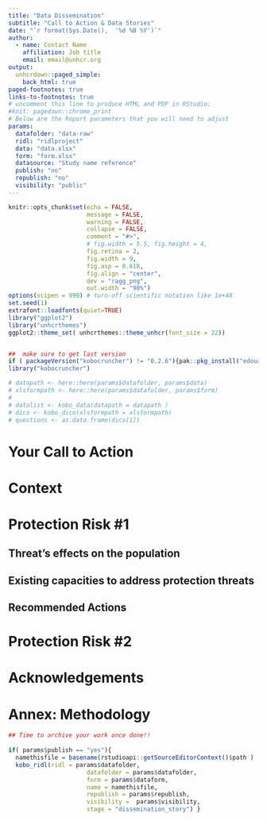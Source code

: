 ```yaml
---
title: "Data Dissemination"
subtitle: "Call to Action & Data Stories"
date: "`r format(Sys.Date(),  '%d %B %Y')`"
author:
  - name: Contact Name
    affiliation: Job title
    email: email@unhcr.org
output:
  unhcrdown::paged_simple:
    back_html: true
paged-footnotes: true
links-to-footnotes: true
# uncomment this line to produce HTML and PDF in RStudio:
#knit: pagedown::chrome_print
# Below are the Report parameters that you will need to adjust
params:
  datafolder: "data-raw"
  ridl: "ridlproject"
  data: "data.xlsx"
  form: "form.xlsx"
  datasource: "Study name reference"
  publish: "no"
  republish: "no"
  visibility: "public"
---
```



<!--
All packages used are loaded upfront so the reader knows which are required to replicate the analysis. 
Messages and warnings resulting from loading the package are suppressed. 
Explanation is provided regarding the purpose of each package (there are over 10,000 packages, don't assume that I know why you loaded each package).
-->

```r
knitr::opts_chunk$set(echo = FALSE, 
                      message = FALSE, 
                      warning = FALSE,
                      collapse = FALSE,
                      comment = "#>",
                      # fig.width = 5.5, fig.height = 4,
                      fig.retina = 2, 
                      fig.width = 9,
                      fig.asp = 0.618,
                      fig.align = "center",
                      dev = "ragg_png",
                      out.width = "90%")
options(scipen = 999) # turn-off scientific notation like 1e+48
set.seed(1)
extrafont::loadfonts(quiet=TRUE)
library("ggplot2")
library("unhcrthemes")
ggplot2::theme_set( unhcrthemes::theme_unhcr(font_size = 22))


##  make sure to get last version 
if ( packageVersion("kobocruncher") != "0.2.6"){pak::pkg_install("edouard-legoupil/kobocruncher")}
library("kobocruncher")

```


<!--
Original source where the data was obtained is cited and, if possible, hyperlinked. 
Source data is thoroughly explained (i.e. what was the original purpose of the data, when was it collected, how many variables did the original have, explain any peculiarities of the source data such as how missing values are recorded, or how data was imputed, etc.). 
Data importing and cleaning steps are explained in the text (tell me why you are doing the data cleaning activities that you perform) and follow a logical process.
Once your data is clean, show what the final data set looks like. However, do not print off a data frame with 200+ rows; show me the data in the most condensed form possible. 
Provide summary information about the variables of concern in your cleaned data set. Do not just print off a bunch of code chunks with str(), summary(), etc. Rather, provide me with a consolidated explanation, either with a table that provides summary info for each variable or a nicely written summary paragraph with inline code.
-->



```r
# datapath <- here::here(params$datafolder, params$data)
# xlsformpath <- here::here(params$datafolder, params$form) 
# 
# datalist <- kobo_data(datapath = datapath )
# dico <- kobo_dico(xlsformpath = xlsformpath)
# questions <- as.data.frame(dico[1])


```

 
<!-- 
**TIPS: Inclusion of pictures:**
1. Include at minimum one picture for your cover page – you may include pictures for each key protection risk in your report as available/appropriate
2. Check appropriateness of images
3. Avoid individual or close-up pictures of people who can be identified.
4. Avoid pictures of protection actors having a conversation with a group.
5. Select pictures of a whole areas (e.g., a whole camp or settlement, or pictures where people cannot be identified
6. Select pictures of protection actors in action to show the work done – include a caption that explains the work being done, to achieve better protection or reduce risks.
 Pictures can be sourced through [http://media.unhcr.org](http://media.unhcr.org/)_"Aid communication still needs to move away from presenting the single story: Why not try to create a sense of hope or provide inspiration to the viewer, instead of primarily provoking feelings of despair?"_ - [Aid recipients call for more dignity and diversity in INGO campaigns](https://www.radiaid.com/aid-recipients-call-for-more-dignity-and-diversity)
-->


<!-- 
**TIPS:**  **Enable**  **Feedback loop**
- Have a report beta-release circulated to selected audience (partners, donors) before the official release
- Make sure that any feedback on the beta-report is addressed in the final release.
-->



# Your Call to Action {-}
<!-- 
[Main pitch – call to action tailored to be tweetable]
-->

 
<!-- 
Include here the key advocacy messages: The analysis in this report is expected to guide humanitarian and development program design and advocacy at both strategic and operational levels, including adjustments to UNHCR response.

Provide a short overview of the main findings from the analysis including information on the protection environment, trends on the profile of the target population, top protection violations and/or risks identified, groups most affected and in which geographical areas, key rights affected by the protection incidents, onward movements, and other risks.

The report summary should not say anything additional to what follows in the rest of the report.
-->

<!--  

**TIPS:** **How can [protection officers]**  **communicate like journalists****?**

_By writing their stories the way journalists do. Readers should be able to quickly see the main message of the report. Journalists use the "inverted pyramid" style. Simply, you write about your conclusions at the top of the news story and follow with more detailed points to explain the conclusion._

_Think of a typical analytical article as a right-side-up pyramid. In the opening section, you introduce the thesis you want to prove. In following sections, you introduce the dataset, you do your analysis, and you wrap things up with a set of conclusions. Journalists_ _ **invert this style** __. They want the main findings from those conclusions right up top in your news story. They don't want to have to dig for the story. You build on your story line throughout the rest of the text. If the text is long, use subheadings to strengthen the organization and break it into manageable, meaningful sections. Use a verb in subheadings, such as: "Gender gap narrows slightly."_

[https://unece.org/DAM/stats/documents/writing/MDM\_Part1\_English.pdf#page=10](https://unece.org/DAM/stats/documents/writing/MDM_Part1_English.pdf#page=10)
-->

# Context {-} 
<!-- 
Explain the scope of the analysis by specifying the geographic areas of focus and highlight specific thematic areas to be covered (if relevant). Provide a brief rationale for geographic areas of focus and selected thematic issues (e.g., recent contextual developments, change in response since last Analysis Update, arrivals, or outflows through international borders). Provide a summary of the protection context and specifically highlight developments over the reporting period that shape the dynamics, either positively or negatively, including any shifts in the operating environment.

Throughout context analysis pay particular attention to how contextual dynamics may impact upon women, girls, boys and men in different age groups, and other groups at heightened risk of right violations, such as persons with disabilities, older persons, among other profiles.

Analysis of the context should be used to inform the conclusions of the full protection analysis including which population groups are most affected and where they are.

Political and socio-economic landscape, including political enablers or drivers of protection threats such as current political fragility and other political enablers and barriers to humanitarian, developmental, institutional, or peace-related actions.

Institutional, legal, and normative landscape, highlighting any relevant development, amendment or proposal related to the legal and administrative frameworks for the protection and assistance of refugee, stateless and internally displaced persons, and/or migration-border management.

Last, introduce the Protection Risks that have been selected to be highlighted in this report (ideally 3 to keep your report digestible): how and why were they selected? Mention other existing protection risks that were selected to be highlighted in this report. You may decide to have each your Protection Monitoring Report release focusing on different topics. In case, there's a protection cluster publishing PAF(Protection Analysis Framework) report, you may strategically select to focus on different risks than the one selected for the PAF
-->

<!--  

**TIPS:**  **The analysis of the context should help support your**  **selection of the most concerning protection risks**  **and support your identification of most affected geographic areas and population groups.**

Identification of priority protection risks is based on an analysis of the following Information:

- Harmful, discriminatory and/or protective contextual factors
- Current threats to the population
- Rights violations and abuses
- Threat effect on the population
- Existing capacities to address protection threats

See "Protection Gap Framework for Analysis" - [https://www.unhcr.org/50aa57ad9.pdf](https://www.unhcr.org/50aa57ad9.pdf)

-->


<!-- 
**TIPS:**  **Write**  **Concisely**  **-**

_Write each of your protection risk chapters as if it could be an independent article_

_The_ [ideal length of a chapter](https://torquemag.io/2018/04/optimal-content-length/)_ should be between 1500 and 2500 characters, taking an average 7 minutes to read._-->

<!-- 
-->
# Protection Risk #1  {-}
<!-- 

Provide an initial short narrative that tells the story behind your identified protection risks and highlight potential solutions. Use Situation-Challenge-Action-Responsibility. [think of shareable content for social media]
-->

## Threat's effects on the population  {-}
<!-- 
Specify the type of threat and the rights that are affected. Identify the perpetrator?

Explain if there have been any changes in the nature of the threat since the last update.

Then, specify:
- Which population groups are most severely impacted and why? (If feasible, provide a summary of all your identified protection risks (in a heatmap) to emphasize key message that shows population groups most severely affected per risk.
- Which geographic areas are most affected and why?
- Consequences of the threat
- Affected population coping strategies
-->

## Existing capacities to address protection threats  {-}
<!-- 
Specify how the combination of individual/household capacity, local/community mechanisms, and national institutional capacity, as well as ongoing humanitarian response activity, is able to mitigate the impact of the protection threats identified.

Highlight how the main aspects of capacity/lack of capacity contribute to the overall risk severity.

Make note of any changes in capacity that may influence the response strategy needed to address a particular gap.
-->

## Recommended Actions {-}
<!-- 
The above analysis is to inform the selection of recommended actions. A thorough protection analysis should have identified both the immediate humanitarian need based, as well as the root causes or factors that drive a particular threat.
-->

<!-- 
**TIPS:**  **use the**  **Risk Equation**  **approach**

"_The results of the_ _ **risk analysis** _ _will serve as entry-points in order to design interventions: risks are mitigated by reducing threats and vulnerabilities and increasing capacities, or a combination of these. Threats can be reduced by either achieving changes in the behavior of the perpetrators or improving the compliance of duty-bearers, while vulnerabilities are reduced, and capacities increased through direct changes in the lives of the beneficiaries"_

[https://ec.europa.eu/echo/files/policies/sectoral/policy\_guidelines\_humanitarian\_protection\_en.pdf#page=11](https://ec.europa.eu/echo/files/policies/sectoral/policy_guidelines_humanitarian_protection_en.pdf)
-->

# Protection Risk #2  {-}
<!-- 
**TIPS:**  **Leverage**  **Story Telling**

_First and foremost, you need a story to tell. You should think in terms of issues or themes, rather than a description of data. Specifically, you need to find meaning in the statistics. A technical report is not a story, nor is there a story in conducting a survey. A story tells the reader briefly what you found and why it is important to the reader. Focus on how the findings affect people. If readers are able to relate the information to important events in their life, your article becomes a lot more interesting_

[https://unece.org/statistics/making-data-meaningful](https://eur02.safelinks.protection.outlook.com/?url=https%3A%2F%2Funece.org%2Fstatistics%2Fmaking-data-meaningful&data=04%7C01%7Clegoupil%40unhcr.org%7C747e2e858b7542acf29508d9d077cc49%7Ce5c37981666441348a0c6543d2af80be%7C0%7C0%7C637770035204752610%7CUnknown%7CTWFpbGZsb3d8eyJWIjoiMC4wLjAwMDAiLCJQIjoiV2luMzIiLCJBTiI6Ik1haWwiLCJXVCI6Mn0%3D%7C3000&sdata=OuS6fltzcLkj04xaKmmtRPy9xicOFZrJdEBVnVzUzEA%3D&reserved=0)
-->

<!-- 
**TIPS:**  **Include crafted**  **charts**  **prepared by the operations' Information Management colleagues**

- Include one or two key crafted charts per Protection Risk – too many charts will "distract" the reader and may draw attention away from your message
- The presented data shall either reinforce what readers knows or reveal what they don't: (i) shedding light on a previously unexplored topic (telling readers something new or they have not heard before), (ii) introducing an interesting angle (giving new perspectives); (iii) providing useful suggestions to solve a problem (inspiring to act); (iv) disproving hypothesis / debunking widely held belief in terms of programmatic assumption.
- Check whether data might be better reflected in a table/map/other visual representation.
- Check that tables/visuals/maps contribute to your overall message
- Make sure charts systematically include:
  - **Main title** includes the key question the chart is informing
  - **Subtitle** includes the main message you want to illustrate with this chart
  - **Caption** to include precise reference to the data source and any potential methodological limitations
  - **Annotations** to insert any narrative interpretations of the data
- Design charts with a social media perspective: see [_How The Economist designs charts for Instagram_](https://medium.economist.com/charting-new-territory-7f5afb293270)
- Leverage **multiple data sources** to build those charts: not only household surveys, but also registration data, activities tracking, key informant interviews, records from helpdesk/call centers, social media
- Use [unhcr style](https://unhcr-web.github.io/unhcRstyle/docs/) within the charts – ideally charts should be generated through R – contact RBA DIMA for training on how to create charts with R – see examples here: [7 key questions on forced displacement](https://unhcr.github.io/unhcrdatapackage/docs/CountryFocus.html) and [UNHCR R Cookbook](https://unhcr-web.github.io/unhcRstyle/inst/examples/How_to_quickly_produce_statistical_reports.html)

[https://unece.org/DAM/stats/documents/writing/MDM\_Part2\_English.pdf](https://unece.org/DAM/stats/documents/writing/MDM_Part2_English.pdf)
-->

<!-- 
**TIPS:**  **Check**  **clarity**  **of the main message in your report**

- Is your main message clear and up front?
- Are the priorities highlighted – geographic areas and population groups?
- Does the narrative go beyond the obvious?
- **Will a non-expert understand it?**
- Is the analysis in the text supported by facts (rather than facts with no conclusions, or conclusions without facts?)
- Check any assumptions are well founded
- Situate statements within time or space. Make comparisons, include a rate as well as an absolute number, indicate trends over time.
- If information is missing, explain why.
- Is the information relevant and does it contribute to your main message?
- Check that your facts do not contradict each other.
- Check that the sentence cannot be misinterpreted.
- Check that when reporting numbers, that the figures add up.
-->

<!-- 
**TIPS:**  **Age, Gender and Diversity: Check compliance with UNHCR**  **AGD Updated Policy**

- Does the narrative explain how protection risks differentially impact women, men, girls, and boys from different age groups?
- Does your analysis take into consideration groups at heightened risk of rights violation in your specific context?
- Is the data presented disaggregated by age, gender and other diversity considerations, as contextually appropriate and possible?
- Avoid using UNHCR jargon or conclusions when explaining protection risks impacting specific groups. The report intended for an external audience,
-->

<!-- 
**TIPS:**  **Do not insert**  **too many numbers / figures**

Carefully select the key figures you insert [and minimise the number of "quoted figures"](https://www.unhcr.org/innovation/wp-content/uploads/2018/02/InnovationYearInReview2017_web.pdf#page=21) to make sure they impact the reader.

For instance, only provide numbers that can be related to a baseline or focus on ratio or proportions
-->

# Acknowledgements {-}
 
<!-- 
[Acknowledge the participants to the joint data interpretation sessions. Mention the # of joint data interpretation sessions you had. Maybe add logos of all organisations that engaged in the Joint Data Interpretation Sessions plus Donors] The addition of [[e-mail and / or websites are automatically blue](http://www.unhcr.org/)] can appear anywhere in the text.
-->

<!-- 
**TIPS:**  **Structure: Check overall**  **structure**  **of your analysis is correct**

- Is the information in the correct section of the report?
- Does the order of protection risks identified reflect priorities?
- If you refer to dates in your analysis, be sure that the timeline is in the correct order.
-->

<!-- 
**TIPS:**  **Protection Monitoring Analysis is a protection activity! Think of your report as the backbone of an**  **advocacy campaign**** :**

- Consider publishing your report in both English and your country's language
- PI prepare press release for the launch of your report
- Ask all staff in the operation to include links to the report within their email signature
- Favour the release of your reports as a responsive microsite (that can be read through a smartphone) in addition to only a PDF that would limit the audience to desktop users
- Have contents (Image/Charts + short quote / short video explainer) ready to be shared on social media (Tweeter, Instagram, Facebook, Tiktok..) and includes button to share on social media from your microsite
- Have metrics in place to monitor your impact (Stats from social media + google analytics on your microsite) and learn about the profile of your audience
- Includes links in the microsite to external papers to enhance Search Engine Discoverability
-->

# Annex: Methodology  {-}

<!-- 
**Provide a summary of:**

1. the different data sources used (including primary and secondary data, insert links to publicly available data used in the report and mention not publicly available/ quantitative and qualitative data and why they are not published, etc.)
2. the processes of data collection and their complementarity (HH surveys, unstructured or semi-structed interviews, FGD, community mapping)
3. the data analysis process
4. the drafting of the report, including key actors involved – this can complement the acknowledgement part before.

**Clearly highlight any limitation:**

Highlight key information gaps or challenges data collection (for example limitation to the sampling for the HFS or other relevant surveys, explanation related to the coverage of registration data) or in limitations in interpreting some of the available data and how this may have impacted your analysis.

Highlight the reasons for why there are information gaps, i.e., limited access preventing data collection or access to existing data.

**TIPS:**  **This part is to be written by data expert / IMO in the operation**
-->
 


```r
## Time to archive your work once done!!
 
if( params$publish == "yes"){
  namethisfile = basename(rstudioapi::getSourceEditorContext()$path ) 
  kobo_ridl(ridl = params$datafolder,
                      datafolder = params$datafolder,
                      form = params$dataform,
                      name = namethisfile,
                      republish = params$republish,
                      visibility =  params$visibility,
                      stage = "dissemination_story") }
```
